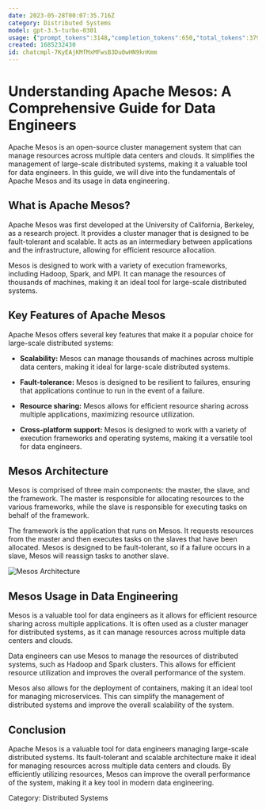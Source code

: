 ```yaml
---
date: 2023-05-28T00:07:35.716Z
category: Distributed Systems
model: gpt-3.5-turbo-0301
usage: {"prompt_tokens":3148,"completion_tokens":650,"total_tokens":3798}
created: 1685232430
id: chatcmpl-7KyEAjKMfMxMFwsB3Du0wHN9knKmm
---
```


# Understanding Apache Mesos: A Comprehensive Guide for Data Engineers

Apache Mesos is an open-source cluster management system that can manage resources across multiple data centers and clouds. It simplifies the management of large-scale distributed systems, making it a valuable tool for data engineers. In this guide, we will dive into the fundamentals of Apache Mesos and its usage in data engineering.

## What is Apache Mesos?

Apache Mesos was first developed at the University of California, Berkeley, as a research project. It provides a cluster manager that is designed to be fault-tolerant and scalable. It acts as an intermediary between applications and the infrastructure, allowing for efficient resource allocation.

Mesos is designed to work with a variety of execution frameworks, including Hadoop, Spark, and MPI. It can manage the resources of thousands of machines, making it an ideal tool for large-scale distributed systems.

## Key Features of Apache Mesos

Apache Mesos offers several key features that make it a popular choice for large-scale distributed systems:

- **Scalability:** Mesos can manage thousands of machines across multiple data centers, making it ideal for large-scale distributed systems.

- **Fault-tolerance:** Mesos is designed to be resilient to failures, ensuring that applications continue to run in the event of a failure.

- **Resource sharing:** Mesos allows for efficient resource sharing across multiple applications, maximizing resource utilization.

- **Cross-platform support:** Mesos is designed to work with a variety of execution frameworks and operating systems, making it a versatile tool for data engineers.

## Mesos Architecture

Mesos is comprised of three main components: the master, the slave, and the framework. The master is responsible for allocating resources to the various frameworks, while the slave is responsible for executing tasks on behalf of the framework.

The framework is the application that runs on Mesos. It requests resources from the master and then executes tasks on the slaves that have been allocated. Mesos is designed to be fault-tolerant, so if a failure occurs in a slave, Mesos will reassign tasks to another slave.

![Mesos Architecture](https://mesosphere.com/wp-content/themes/mesosphere/static/dist/images/graphics/mesos-101/mesos-architecture.png)

## Mesos Usage in Data Engineering

Mesos is a valuable tool for data engineers as it allows for efficient resource sharing across multiple applications. It is often used as a cluster manager for distributed systems, as it can manage resources across multiple data centers and clouds.

Data engineers can use Mesos to manage the resources of distributed systems, such as Hadoop and Spark clusters. This allows for efficient resource utilization and improves the overall performance of the system.

Mesos also allows for the deployment of containers, making it an ideal tool for managing microservices. This can simplify the management of distributed systems and improve the overall scalability of the system.

## Conclusion

Apache Mesos is a valuable tool for data engineers managing large-scale distributed systems. Its fault-tolerant and scalable architecture make it ideal for managing resources across multiple data centers and clouds. By efficiently utilizing resources, Mesos can improve the overall performance of the system, making it a key tool in modern data engineering.

Category: Distributed Systems